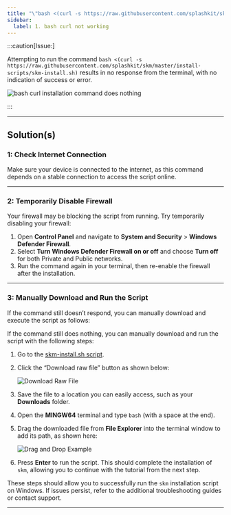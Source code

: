 ---
title: "\"bash <(curl -s https://raw.githubusercontent.com/splashkit/skm/master/install-scripts/skm-install.sh)\" does nothing"
sidebar:
  label: 1. bash curl not working
---


:::caution[Issue:]

Attempting to run the command `bash <(curl -s https://raw.githubusercontent.com/splashkit/skm/master/install-scripts/skm-install.sh)` results in no response from the terminal, with no indication of success or error.

![bash curl installation command does nothing](/images/troubleshoot/windows-msys2/skm-install-does-nothing-windows.png)

:::

---

## Solution(s)

### 1: Check Internet Connection

Make sure your device is connected to the internet, as this command depends on a stable connection to access the script online.

---

### 2: Temporarily Disable Firewall

Your firewall may be blocking the script from running. Try temporarily disabling your firewall:

<Steps>

1. Open **Control Panel** and navigate to **System and Security** > **Windows Defender Firewall**.
2. Select **Turn Windows Defender Firewall on or off** and choose **Turn off** for both Private and Public networks.
3. Run the command again in your terminal, then re-enable the firewall after the installation.

</Steps>

---

### 3: Manually Download and Run the Script

If the command still doesn’t respond, you can manually download and execute the script as follows:

If the command still does nothing, you can manually download and run the script with the following steps:

<Steps>

1. Go to the [skm-install.sh script](https://github.com/splashkit/skm/blob/master/install-scripts/skm-install.sh).
2. Click the “Download raw file” button as shown below:

    ![Download Raw File](https://i.imgur.com/MWhWHRO.png)

3. Save the file to a location you can easily access, such as your **Downloads** folder.
4. Open the **MINGW64** terminal and type `bash` (with a space at the end).
5. Drag the downloaded file from **File Explorer** into the terminal window to add its path, as shown here:

    ![Drag and Drop Example](https://i.imgur.com/ZbcghXz.png)

6. Press **Enter** to run the script. This should complete the installation of `skm`, allowing you to continue with the tutorial from the next step.

</Steps>

These steps should allow you to successfully run the `skm` installation script on Windows. If issues persist, refer to the additional troubleshooting guides or contact support.

---
